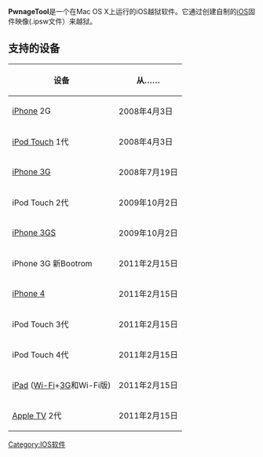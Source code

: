 {{Infobox software
| name                   = PwnageTool
| developer              = [[iPhone_Dev_Team|iPhone Dev Team]]
| latest release version = 5.0.1
| latest release date    = {{release date|2011|12|27}}
| operating system       = [[Mac_OS_X|Mac OS X]]
| programming language   = [[Objective-C|Objective-C]]/[[Cocoa_(API)|Cocoa]]
| genre                  = [[iOS越狱|iOS越狱]]
| license                = [[免费软件|免费软件]]
| website                = [http://blog.iphone-dev.org/ iPhone Dev Team博客]
}}
'''PwnageTool'''是一个在Mac OS X上运行的iOS越狱软件。它通过创建自制的[[iOS|iOS]]固件映像(.ipsw文件）来越狱。


== 支持的设备 ==
{| class="wikitable"
|-
! 设备
! 从……
|-
| [[iPhone|iPhone]] 2G
| 2008年4月3日
|-
| [[iPod_Touch|iPod Touch]] 1代
| 2008年4月3日
|-
| [[iPhone_3G|iPhone 3G]]
| 2008年7月19日
|-
| iPod Touch 2代
| 2009年10月2日
|-
| [[iPhone_3GS|iPhone 3GS]]
| 2009年10月2日
|-
| iPhone 3G 新Bootrom
| 2011年2月15日
|-
| [[iPhone_4|iPhone 4]]
| 2011年2月15日
|-
| iPod Touch 3代
| 2011年2月15日
|-
| iPod Touch 4代
| 2011年2月15日
|-
| [[iPad|iPad]] ([[Wi-Fi|Wi-Fi]]+[[3G|3G]]和Wi-Fi版)
| 2011年2月15日
|-
| [[Apple_TV|Apple TV]] 2代
| 2011年2月15日
|}

[[Category:IOS软件|Category:IOS软件]]